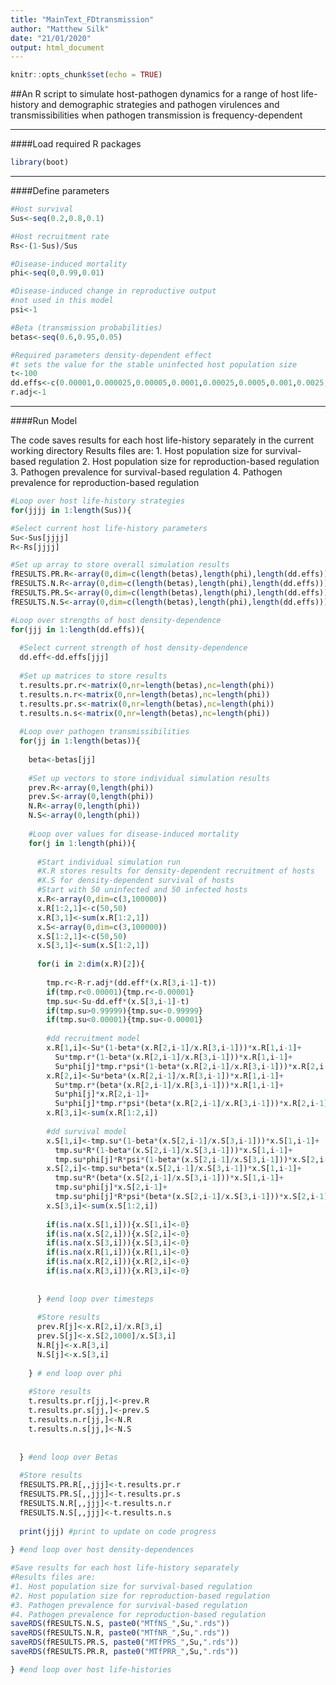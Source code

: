 ---
title: "MainText_FDtransmission"
author: "Matthew Silk"
date: "21/01/2020"
output: html_document
---

```{r setup, include=FALSE}
knitr::opts_chunk$set(echo = TRUE)
```


##An R script to simulate host-pathogen dynamics for a range of host life-history and demographic strategies and pathogen virulences and transmissibilities when pathogen transmission is frequency-dependent

***

####Load required R packages

```{r Packages}
library(boot)
```

***

####Define parameters

```{r Define_Parameters}

#Host survival
Sus<-seq(0.2,0.8,0.1)

#Host recruitment rate
Rs<-(1-Sus)/Sus

#Disease-induced mortality
phi<-seq(0,0.99,0.01)

#Disease-induced change in reproductive output
#not used in this model
psi<-1

#Beta (transmission probabilities)
betas<-seq(0.6,0.95,0.05)

#Required parameters density-dependent effect
#t sets the value for the stable uninfected host population size
t<-100
dd.effs<-c(0.00001,0.000025,0.00005,0.0001,0.00025,0.0005,0.001,0.0025,0.005,0.01)
r.adj<-1

```

***

####Run Model

The code saves results for each host life-history separately in the current working directory
Results files are:
1. Host population size for survival-based regulation
2. Host population size for reproduction-based regulation
3. Pathogen prevalence for survival-based regulation
4. Pathogen prevalence for reproduction-based regulation

```{r Define_Parameters}

#Loop over host life-history strategies
for(jjjj in 1:length(Sus)){

#Select current host life-history parameters
Su<-Sus[jjjj]
R<-Rs[jjjj]

#Set up array to store overall simulation results
fRESULTS.PR.R<-array(0,dim=c(length(betas),length(phi),length(dd.effs)))
fRESULTS.N.R<-array(0,dim=c(length(betas),length(phi),length(dd.effs)))
fRESULTS.PR.S<-array(0,dim=c(length(betas),length(phi),length(dd.effs)))
fRESULTS.N.S<-array(0,dim=c(length(betas),length(phi),length(dd.effs)))

#Loop over strengths of host density-dependence
for(jjj in 1:length(dd.effs)){
  
  #Select current strength of host density-dependence
  dd.eff<-dd.effs[jjj]
  
  #Set up matrices to store results
  t.results.pr.r<-matrix(0,nr=length(betas),nc=length(phi))
  t.results.n.r<-matrix(0,nr=length(betas),nc=length(phi))
  t.results.pr.s<-matrix(0,nr=length(betas),nc=length(phi))
  t.results.n.s<-matrix(0,nr=length(betas),nc=length(phi))
  
  #Loop over pathogen transmissibilities
  for(jj in 1:length(betas)){
    
    beta<-betas[jj]
    
    #Set up vectors to store individual simulation results
    prev.R<-array(0,length(phi))
    prev.S<-array(0,length(phi))
    N.R<-array(0,length(phi))
    N.S<-array(0,length(phi))
    
    #Loop over values for disease-induced mortality
    for(j in 1:length(phi)){
      
      #Start individual simulation run
      #X.R stores results for density-dependent recruitment of hosts
      #X.S for density-dependent survival of hosts
      #Start with 50 uninfected and 50 infected hosts
      x.R<-array(0,dim=c(3,100000))
      x.R[1:2,1]<-c(50,50)
      x.R[3,1]<-sum(x.R[1:2,1])
      x.S<-array(0,dim=c(3,100000))
      x.S[1:2,1]<-c(50,50)
      x.S[3,1]<-sum(x.S[1:2,1])
      
      for(i in 2:dim(x.R)[2]){
        
        tmp.r<-R-r.adj*(dd.eff*(x.R[3,i-1]-t))
        if(tmp.r<0.00001){tmp.r<-0.00001}
        tmp.su<-Su-dd.eff*(x.S[3,i-1]-t)
        if(tmp.su>0.99999){tmp.su<-0.99999}
        if(tmp.su<0.00001){tmp.su<-0.00001}
        
        #dd recruitment model
        x.R[1,i]<-Su*(1-beta*(x.R[2,i-1]/x.R[3,i-1]))*x.R[1,i-1]+
          Su*tmp.r*(1-beta*(x.R[2,i-1]/x.R[3,i-1]))*x.R[1,i-1]+
          Su*phi[j]*tmp.r*psi*(1-beta*(x.R[2,i-1]/x.R[3,i-1]))*x.R[2,i-1]
        x.R[2,i]<-Su*beta*(x.R[2,i-1]/x.R[3,i-1])*x.R[1,i-1]+
          Su*tmp.r*(beta*(x.R[2,i-1]/x.R[3,i-1]))*x.R[1,i-1]+
          Su*phi[j]*x.R[2,i-1]+
          Su*phi[j]*tmp.r*psi*(beta*(x.R[2,i-1]/x.R[3,i-1]))*x.R[2,i-1]
        x.R[3,i]<-sum(x.R[1:2,i])
        
        #dd survival model
        x.S[1,i]<-tmp.su*(1-beta*(x.S[2,i-1]/x.S[3,i-1]))*x.S[1,i-1]+
          tmp.su*R*(1-beta*(x.S[2,i-1]/x.S[3,i-1]))*x.S[1,i-1]+
          tmp.su*phi[j]*R*psi*(1-beta*(x.S[2,i-1]/x.S[3,i-1]))*x.S[2,i-1]
        x.S[2,i]<-tmp.su*beta*(x.S[2,i-1]/x.S[3,i-1])*x.S[1,i-1]+
          tmp.su*R*(beta*(x.S[2,i-1]/x.S[3,i-1]))*x.S[1,i-1]+
          tmp.su*phi[j]*x.S[2,i-1]+
          tmp.su*phi[j]*R*psi*(beta*(x.S[2,i-1]/x.S[3,i-1]))*x.S[2,i-1]
        x.S[3,i]<-sum(x.S[1:2,i]) 
        
        if(is.na(x.S[1,i])){x.S[1,i]<-0}
        if(is.na(x.S[2,i])){x.S[2,i]<-0}
        if(is.na(x.S[3,i])){x.S[3,i]<-0}
        if(is.na(x.R[1,i])){x.R[1,i]<-0}
        if(is.na(x.R[2,i])){x.R[2,i]<-0}
        if(is.na(x.R[3,i])){x.R[3,i]<-0}
        
        
      } #end loop over timesteps
      
      #Store results
      prev.R[j]<-x.R[2,i]/x.R[3,i]
      prev.S[j]<-x.S[2,1000]/x.S[3,i]
      N.R[j]<-x.R[3,i]
      N.S[j]<-x.S[3,i]
      
    } # end loop over phi
    
    #Store results
    t.results.pr.r[jj,]<-prev.R
    t.results.pr.s[jj,]<-prev.S
    t.results.n.r[jj,]<-N.R
    t.results.n.s[jj,]<-N.S
    
    
  } #end loop over Betas
  
  #Store results
  fRESULTS.PR.R[,,jjj]<-t.results.pr.r
  fRESULTS.PR.S[,,jjj]<-t.results.pr.s
  fRESULTS.N.R[,,jjj]<-t.results.n.r
  fRESULTS.N.S[,,jjj]<-t.results.n.s
  
  print(jjj) #print to update on code progress
  
} #end loop over host density-dependences

#Save results for each host life-history separately
#Results files are:
#1. Host population size for survival-based regulation
#2. Host population size for reproduction-based regulation
#3. Pathogen prevalence for survival-based regulation
#4. Pathogen prevalence for reproduction-based regulation
saveRDS(fRESULTS.N.S, paste0("MTfNS_",Su,".rds"))
saveRDS(fRESULTS.N.R, paste0("MTfNR_",Su,".rds"))
saveRDS(fRESULTS.PR.S, paste0("MTfPRS_",Su,".rds"))
saveRDS(fRESULTS.PR.R, paste0("MTfPRR_",Su,".rds"))

} #end loop over host life-histories

```
